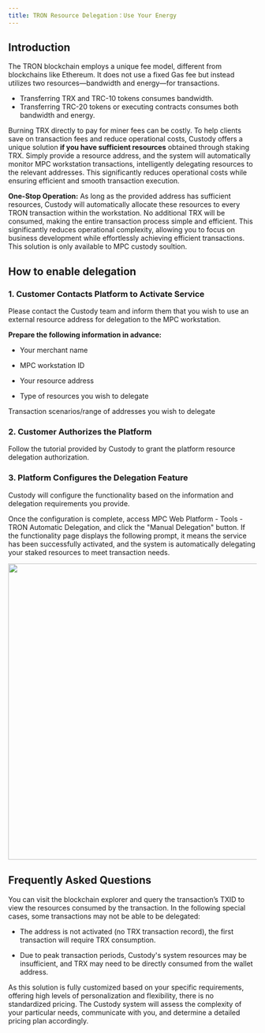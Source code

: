 ```yaml
---
title: TRON Resource Delegation：Use Your Energy
---
```

  
## Introduction
The TRON blockchain employs a unique fee model, different from blockchains like Ethereum. It does not use a fixed Gas fee but instead utilizes two resources—bandwidth and energy—for transactions.
- Transferring TRX and TRC-10 tokens consumes bandwidth.
- Transferring TRC-20 tokens or executing contracts consumes both bandwidth and energy.
  

Burning TRX directly to pay for miner fees can be costly. To help clients save on transaction fees and reduce operational costs, Custody offers a unique solution **if you have sufficient resources** obtained through staking TRX. Simply provide a resource address, and the system will automatically monitor MPC workstation transactions, intelligently delegating resources to the relevant addresses. This significantly reduces operational costs while ensuring efficient and smooth transaction execution.
  
  
**One-Stop Operation:** As long as the provided address has sufficient resources, Custody will automatically allocate these resources to every TRON transaction within the workstation. No additional TRX will be consumed, making the entire transaction process simple and efficient. This significantly reduces operational complexity, allowing you to focus on business development while effortlessly achieving efficient transactions.
  <Tip> 
  This solution is only available to MPC custody soultion.
  </Tip>
  
## How to enable delegation 
  
  ### 1. Customer Contacts Platform to Activate Service

Please contact the Custody team and inform them that you wish to use an external resource address for delegation to the MPC workstation.
  
**Prepare the following information in advance:**

* Your merchant name

* MPC workstation ID

* Your resource address

* Type of resources you wish to delegate

Transaction scenarios/range of addresses you wish to delegate

  ### 2. Customer Authorizes the Platform
  
Follow the tutorial provided by Custody to grant the platform resource delegation authorization.
  
  
  ### 3. Platform Configures the Delegation Feature
 Custody will configure the functionality based on the information and delegation requirements you provide.
  
  Once the configuration is complete, access MPC Web Platform - Tools - TRON Automatic Delegation, and click the "Manual Delegation" button. If the functionality page displays the following prompt, it means the service has been successfully activated, and the system is automatically delegating your staked resources to meet transaction needs.
  
  <div className="w-full flex items-center justify-center">
    <img src="/images/help-center/userresourceen.jpeg" width="600"/>
</div>
  
  
## Frequently Asked Questions
  
 <Accordion title="How to understand the actual transaction resources consumed by an order?">
You can visit the blockchain explorer and query the transaction’s TXID to view the resources consumed by the transaction.
</Accordion>



<Accordion title="Why are some TRON transactions not using delegated resources?">
In the following special cases, some transactions may not be able to be delegated:

* The address is not activated (no TRX transaction record), the first transaction will require TRX consumption.

* Due to peak transaction periods, Custody's system resources may be insufficient, and TRX may need to be directly consumed from the wallet address.

</Accordion>
  
  
  <Accordion title="How does the system charge and settle delegation service fees?">
  As this solution is fully customized based on your specific requirements, offering high levels of personalization and flexibility, there is no standardized pricing. The Custody system will assess the complexity of your particular needs, communicate with you, and determine a detailed pricing plan accordingly.
  </Accordion>
  